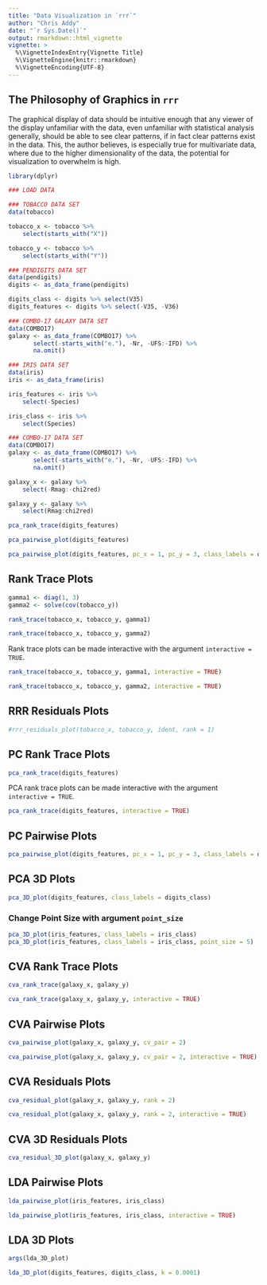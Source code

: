 ```yaml
---
title: "Data Visualization in `rrr`"
author: "Chris Addy"
date: "`r Sys.Date()`"
output: rmarkdown::html_vignette
vignette: >
  %\VignetteIndexEntry{Vignette Title}
  %\VignetteEngine{knitr::rmarkdown}
  %\VignetteEncoding{UTF-8}
---
```


## The Philosophy of Graphics in `rrr`

The graphical display of data should be intuitive enough that any viewer of the display unfamiliar with the data, even unfamiliar with statistical analysis generally, should be able to see clear patterns, if in fact clear patterns exist in the data. This, the author believes, is especially true for multivariate data, where due to the higher dimensionality of the data, the potential for visualization to overwhelm is high.

```r
library(dplyr)

### LOAD DATA

### TOBACCO DATA SET
data(tobacco)

tobacco_x <- tobacco %>%
	select(starts_with("X"))

tobacco_y <- tobacco %>% 
	select(starts_with("Y"))

### PENDIGITS DATA SET
data(pendigits)
digits <- as_data_frame(pendigits)

digits_class <- digits %>% select(V35)
digits_features <- digits %>% select(-V35, -V36)

### COMBO-17 GALAXY DATA SET
data(COMBO17)
galaxy <- as_data_frame(COMBO17) %>%
       select(-starts_with("e."), -Nr, -UFS:-IFD) %>%
       na.omit()

### IRIS DATA SET
data(iris)
iris <- as_data_frame(iris)

iris_features <- iris %>%
	select(-Species)

iris_class <- iris %>%
	select(Species)

### COMBO-17 DATA SET
data(COMBO17)
galaxy <- as_data_frame(COMBO17) %>%
       select(-starts_with("e."), -Nr, -UFS:-IFD) %>%
       na.omit()

galaxy_x <- galaxy %>%
	select(-Rmag:-chi2red)

galaxy_y <- galaxy %>%
	select(Rmag:chi2red)
```

```r
pca_rank_trace(digits_features)

pca_pairwise_plot(digits_features)

pca_pairwise_plot(digits_features, pc_x = 1, pc_y = 3, class_labels = digits_class)
```

## Rank Trace Plots

```r
gamma1 <- diag(1, 3)
gamma2 <- solve(cov(tobacco_y))

rank_trace(tobacco_x, tobacco_y, gamma1)

rank_trace(tobacco_x, tobacco_y, gamma2)
```

Rank trace plots can be made interactive with the argument `interactive = TRUE`.

```r
rank_trace(tobacco_x, tobacco_y, gamma1, interactive = TRUE)

rank_trace(tobacco_x, tobacco_y, gamma2, interactive = TRUE)
```

## RRR Residuals Plots

```r
#rrr_residuals_plot(tobacco_x, tobacco_y, ident, rank = 1)
```

## PC Rank Trace Plots

```r
pca_rank_trace(digits_features)
```

PCA rank trace plots can be made interactive with the argument `interactive = TRUE`.

```r
pca_rank_trace(digits_features, interactive = TRUE)
```


## PC Pairwise Plots

```r
pca_pairwise_plot(digits_features, pc_x = 1, pc_y = 3, class_labels = digits_class, interactive = TRUE)
```

## PCA 3D Plots

```r
pca_3D_plot(digits_features, class_labels = digits_class)
```

### Change Point Size with argument `point_size`

```r
pca_3D_plot(iris_features, class_labels = iris_class)
pca_3D_plot(iris_features, class_labels = iris_class, point_size = 5)
```

## CVA Rank Trace Plots

```r
cva_rank_trace(galaxy_x, galaxy_y)
```

```r
cva_rank_trace(galaxy_x, galaxy_y, interactive = TRUE)
```

## CVA Pairwise Plots

```r
cva_pairwise_plot(galaxy_x, galaxy_y, cv_pair = 2)
```

```r
cva_pairwise_plot(galaxy_x, galaxy_y, cv_pair = 2, interactive = TRUE)
```

## CVA Residuals Plots

```r
cva_residual_plot(galaxy_x, galaxy_y, rank = 2)
```

```r
cva_residual_plot(galaxy_x, galaxy_y, rank = 2, interactive = TRUE)
```

## CVA 3D Residuals Plots

```r
cva_residual_3D_plot(galaxy_x, galaxy_y)
```

## LDA Pairwise Plots

```r
lda_pairwise_plot(iris_features, iris_class)
```

```r
lda_pairwise_plot(iris_features, iris_class, interactive = TRUE)
```

## LDA 3D Plots

```r
args(lda_3D_plot)
```

```r
lda_3D_plot(digits_features, digits_class, k = 0.0001)
```